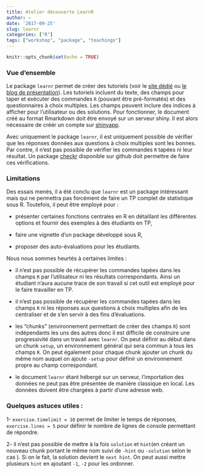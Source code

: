```yaml
---
title: Atelier découverte LearnR
author: ~
date: '2017-09-25'
slug: learnr
categories: ["R"]
tags: ["workshop", "package", "teachings"]
---
```


```r
knitr::opts_chunk$set(echo = TRUE)
```

<!-- ## courriel -->

<!-- Pour learnR je dirai que c’est un outil intéressant pour réaliser des TP structurés selon une trame précise et pour lesquels on souhaite modifier les données. -->

<!-- Par contre, il me faudrait plus de temps pour voir comment exporter/sauvegarder les codes et sorties R dans un fichier (.R par exemple). -->

<!-- ### Jessica -->

<!-- avec Marie qui était sansordi, nous avons regardé le tuto de learnR et en particulier les différentes fonctionnalités qui pourraient permettre de récupérer les réponses des étudiants... On a conclu que c'était plus du Shiny que du learnR. -->

<!-- On a vu les options -->

<!-- 3- sur la fonction `quiz( )`, on a cherché à ne pas faire apparaître de réponse et on a été surprises de voir qu'en recompilant on voit encore ce qu'on a répondu avant... -->

<!-- Bref, ça n'a pas été très productif selon moi (même si ma machine a bien voulu faire ce que je demandais !) et ça a donné l'impression qu'on faisait tous un peu la même chose, il faudrait peut être décider en début d'HappyR qui regarde quoi et se mettre en petits groupes pour traiter chacun une question spécifique, disons en 1h et préparer sur place une courte restitution aux autres (ce qui éviterait aussi la compilation de nos différents retours). C'est peut être un peu utopique de se dire que c'est faisable sans que personne n'est déjà regardé plus en détails avant qu'on se retrouve...  -->

<!-- De mon côté, j'avais regardé rapidement quelles étaient les possibilités de générer des sujets différents et j'ai trouvé un exemple de publipostage "Mail merge" qui peut permettre  de faire cela (au moins si 'l'on souhaite juste générer N sujets au format PDF par exemple - ensuite il faut combiner avec du learnR et du Shiny si on veut aller jusqu'à récupérer les réponses pour une notation d'évaluation automatisée), cf pour ceux qui ça intéresse https://www.r-bloggers.com/mail-merge-with-rmarkdown/. -->

<!-- bonne compil' et merci de t'en charger -->

<!-- Jessica TRESSOU -->



<!-- ### Isabelle -->

<!-- Impressions sur learnR : outil sympathique quand on veut poser des questions via une interface WEB à des personnes. Mais se pose crucialement la question comment récupérer les réponses. -->

<!-- Merci pour cette initiative de StateoftheR qui va peut-être me permettre de pas trop perdre la main ou plutôt de raccrocher. Par contre, je ne pourrais pas être là le 20/10. Désolée. Réunion experts Anses oblige. -->



<!-- ### Maud -->

<!-- - le package produit des supports plus adaptés à des interventions de type tutoriel ou des auto-évaluations -->
<!-- - inconvénients liés à l'indépendance des chunks; nécessite d'ajouter des lignes de code dans le setup ou de faire des liens entre chunks (mais comment?) -->

### Vue d'ensemble

Le package  `learnr` permet de créer des tutoriels (voir le [site dédié](https://rstudio.github.io/learnr/) ou [le blog de présentation](https://blog.rstudio.com/2017/07/11/introducing-learnr/)). Les tutoriels incluent du texte, des champs pour taper et exécuter des commandes `R` (pouvant être pré-formatés) et des questionnaires à choix multiples. 
Les champs peuvent inclure des indices à afficher pour l'utilisateur ou des solutions. 
Pour fonctionner, le document créé au format Rmarkdown doit être envoyé sur un serveur shiny. Il est alors
nécessaire de créér un compte sur [shinyapp](https://www.shinyapps.io/).

Avec uniquement le package `learnr`, il est uniquement possible de vérifier que les réponses données aux questions à choix multiples sont les bonnes. Par contre, il n'est pas possible de vérifier les commandes `R` tapées ni leur résultat. 
Un package [checkr](https://github.com/dtkaplan/checkr) disponible sur github doit permettre de faire ces vérifications.

### Limitations

Des essais menés, il a été conclu que `learnr` est un package intéressant mais qui ne permettra pas forcément de faire un TP complet de statistique sous R.
Toutefois, il  peut être employé pour :

- présenter certaines fonctions centrales en R en détaillant les différentes options et fournir des exemples à des étudiants en TP, 

- faire une vignette d'un package développé sous R,

- proposer des auto-évaluations pour les étudiants.

Nous nous sommes heurtés à certaines limites :

- il n'est pas possible de récupérer les commandes tapées dans les champs `R` par l'utilisateur ni les résultats correspondants. Ainsi un étudiant n'aura aucune trace de son travail si cet outil est employé pour le faire travailler en TP.

- il n'est pas possible de récupérer les commandes tapées dans les champs `R` ni les réponses aux questions à choix multiples afin de les centraliser et de s'en servir à des fins d'évaluations.

- les "chunks" (environnement permettant de créer des champs `R`) sont indépendants les uns des autres donc il est difficile de construire une progressivité dans un travail avec `learnr`. On peut définir au début dans un chunk `setup`, 
un environnement général qui sera commun à tous les champs `R`. On peut également pour chaque chunk ajouter un chunk du même nom auquel on ajoute `-setup` pour définir un environnement propre au champ correspondant.

- le document `learnr` étant hébergé sur un serveur, l'importation des données ne peut pas être présentée de manière classique en local. Les données doivent être chargées à partir d'une adresse web.

### Quelques astuces utiles :

  1- `exercise.timelimit = 10` permet de limiter le temps de réponses, `exercise.lines = 5` pour définir le nombre de lignes de console permettant de répondre.

  2- il n'est pas possible de mettre à la fois `solution` et `hint`(en créant un nouveau chunk portant le même nom suivi de `-hint` ou `-solution` selon le cas ). Si on le fait, la solution devient le `next hint`. On peut aussi mettre plusieurs `hint` en ajoutant `-1`, `-2` pour les ordonner. 


